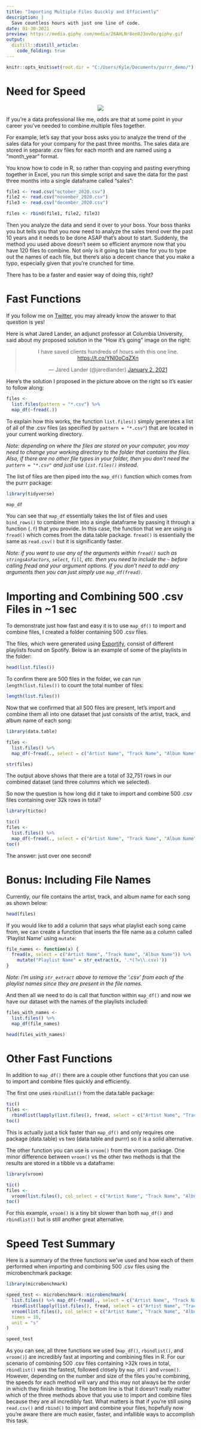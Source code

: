 ```yaml
---
title: "Importing Multiple Files Quickly and Efficiently"
description: |
  Save countless hours with just one line of code.
date: 01-30-2021
preview: https://media.giphy.com/media/26AHLNr8en8J3ovOo/giphy.gif
output:
  distill::distill_article:
    code_folding: true
---
```


```r
knitr::opts_knit$set(root.dir = "C:/Users/Kyle/Documents/purrr_demo/")
```

# Need for Speed

<center>
![](https://media.giphy.com/media/26AHLNr8en8J3ovOo/giphy.gif)
</center>

If you're a data professional like me, odds are that at some point in your career you've needed to combine multiple files together.

For example, let's say that your boss asks you to analyze the trend of the sales data for your company for the past three months. The sales data are stored in separate .csv files for each month and are named using a "month_year" format.

You know how to code in R, so rather than copying and pasting everything together in Excel, you run this simple script and save the data for the past three months into a single dataframe called "sales":

```r
file1 <- read.csv("october_2020.csv")
file2 <- read.csv("november_2020.csv")
file3 <- read.csv("december_2020.csv")

files <- rbind(file1, file2, file3)
```

Then you analyze the data and send it over to your boss. Your boss thanks you but tells you that you now need to analyze the sales trend over the past 10 years and it needs to be done ASAP that's about to start. Suddenly, the method you used above doesn't seem so efficient anymore now that you have 120 files to combine. Not only is it going to take time for you to type out the names of each file, but there's also a decent chance that you make a typo, especially given that you're crunched for time.

There has to be a faster and easier way of doing this, right?

# Fast Functions

If you follow me on [Twitter](https://twitter.com/kc_analytics), you may already know the answer to that question is yes!

Here is what Jared Lander, an adjunct professor at Columbia University, said about my proposed solution in the "How it's going" image on the right:

<center>
<blockquote class="twitter-tweet"><p lang="en" dir="ltr">I have saved clients hundreds of hours with this one line. <a href="https://t.co/YNl0oCqZXn">https://t.co/YNl0oCqZXn</a></p>&mdash; Jared Lander (@jaredlander) <a href="https://twitter.com/jaredlander/status/1345460714425737220?ref_src=twsrc%5Etfw">January 2, 2021</a></blockquote> <script async src="https://platform.twitter.com/widgets.js" charset="utf-8"></script>
</center>

Here's the solution I proposed in the picture above on the right so it's easier to follow along:

```r
files <- 
  list.files(pattern = "*.csv") %>%
  map_df(~fread(.))
```

To explain how this works, the function `list.files()` simply generates a list of all of the .csv files (as specified by `pattern = "*.csv"`) that are located in your current working directory. 

<i>
Note: depending on where the files are stored on your computer, you may need to change your working directory to the folder that contains the files. Also, if there are no other file types in your folder, then you don't need the `pattern = "*.csv"` and just use `list.files()` instead.
</i>

The list of files are then piped into the `map_df()` function which comes from the purrr package:

```r
library(tidyverse)

map_df
```

You can see that `map_df` essentially takes the list of files and uses `bind_rows()` to combine them into a single dataframe by passing it through a function (`.f`) that you provide. In this case, the function that we are using is `fread()` which comes from the data.table package. `fread()` is essentially the same as `read.csv()` but it is significantly faster. 

<i>
Note: if you want to use any of the arguments within `fread()` such as `stringsAsFactors`, `select`, `fill`, etc. then you need to include the `~` before calling fread and  your argument options. If you don't need to add any arguments then you can just simply use `map_df(fread)`.
</i>

# Importing and Combining 500 .csv Files in ~1 sec

To demonstrate just how fast and easy it is to use `map_df()` to import and combine files, I created a folder containing 500 .csv files.

The files, which were generated using [Exportify](https://watsonbox.github.io/exportify/), consist of different playlists found on Spotify. Below is an example of some of the playlists in the folder:

```r
head(list.files())
```

To confirm there are 500 files in the folder, we can run `length(list.files())` to count the total number of files:

```r
length(list.files())
```

Now that we confirmed that all 500 files are present, let's import and combine them all into one dataset that just consists of the artist, track, and album name of each song:

```r
library(data.table)

files <-
  list.files() %>%
  map_df(~fread(., select = c("Artist Name", "Track Name", "Album Name")))

str(files)
```

The output above shows that there are a total of 32,751 rows in our combined dataset (and three columns which we selected). 

So now the question is how long did it take to import and combine 500 .csv files containing over 32k rows in total?

```r
library(tictoc)

tic()
files <-
  list.files() %>%
  map_df(~fread(., select = c("Artist Name", "Track Name", "Album Name")))
toc()
```

The answer: just over one second!

# Bonus: Including File Names

Currently, our file contains the artist, track, and album name for each song as shown below:

```r
head(files)
```

If you would like to add a column that says what playlist each song came from, we can create a function that inserts the file name as a column called 'Playlist Name' using `mutate`:

```r
file_names <- function(x) {
  fread(x, select = c("Artist Name", "Track Name", "Album Name")) %>% 
    mutate("Playlist Name" = str_extract(x, '.*(?=\\.csv)'))
}
```

<i>Note: I'm using `str_extract` above to remove the '.csv' from each of the playlist names since they are present in the file names.</i>

And then all we need to do is call that function within `map_df()` and now we have our dataset with the names of the playlists included: 

```r
files_with_names <-
  list.files() %>%
  map_df(file_names)

head(files_with_names)
```

# Other Fast Functions

In addition to `map_df()` there are a couple other functions that you can use to import and combine files quickly and efficiently.

The first one uses `rbindlist()` from the data.table package:

```r
tic()
files <- 
  rbindlist(lapply(list.files(), fread, select = c("Artist Name", "Track Name", "Album Name")))
toc()
```

This is actually just a tick faster than `map_df()` and only requires one package (data.table) vs two (data.table and purrr) so it is a solid alternative.

The other function you can use is `vroom()` from the vroom package. One minor difference between `vroom()` vs the other two methods is that the results are stored in a tibble vs a dataframe: 

```r
library(vroom)

tic()
files <- 
  vroom(list.files(), col_select = c("Artist Name", "Track Name", "Album Name"))
toc()
```

For this example, `vroom()` is a tiny bit slower than both `map_df()` and `rbindlist()` but is still another great alternative. 

# Speed Test Summary

Here is a summary of the three functions we've used and how each of them performed when importing and combining 500 .csv files using the microbenchmark package:

```r
library(microbenchmark)

speed_test <- microbenchmark::microbenchmark(
  list.files() %>% map_df(~fread(., select = c("Artist Name", "Track Name", "Album Name"))),
  rbindlist(lapply(list.files(), fread, select = c("Artist Name", "Track Name", "Album Name"))),
  vroom(list.files(), col_select = c("Artist Name", "Track Name", "Album Name")),
  times = 10,
  unit = "s"
)

speed_test
```

As you can see, all three functions we used (`map_df()`, `rbindlist()`, and `vroom()`) are incredibly fast at importing and combining files in R. For our scenario of combining 500 .csv files containing >32k rows in total, `rbindlist()` was the fastest, followed closely by `map_df()` and `vroom()`. However, depending on the number and size of the files you're combining, the speeds for each method will vary and this may not always be the order in which they finish iterating. The bottom line is that it doesn't really matter which of the three methods above that you use to import and combine files because they are all incredibly fast. What matters is that if you're still using `read.csv()` and `rbind()` to import and combine your files, hopefully now you're aware there are much easier, faster, and infallible ways to accomplish this task.